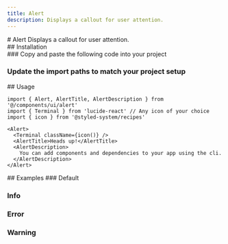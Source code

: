 ```yaml
---
title: Alert
description: Displays a callout for user attention.
---
```

<ContentContainer>

<Section gap="1">
# Alert
<Paragraph size={'extraLarge'} color={'tertiary'}>Displays a callout for user attention.</Paragraph>
<ComponentPreview name="alert" withRecipe />
</Section>

<Section>
## Installation
<Steps>
<Section>
### Copy and paste the following code into your project

<ComponentSource name="alert" />

### Update the import paths to match your project setup

</Section>
</Steps>
</Section>

<Section>
## Usage

```tsx
import { Alert, AlertTitle, AlertDescription } from '@/components/ui/alert'
import { Terminal } from 'lucide-react' // Any icon of your choice
import { icon } from '@styled-system/recipes'
```
```tsx
<Alert>
  <Terminal className={icon()} />
  <AlertTitle>Heads up!</AlertTitle>
  <AlertDescription>
    You can add components and dependencies to your app using the cli.
  </AlertDescription>
</Alert>
```
</Section>

<Section>
## Examples
### Default

<ComponentPreview name="alert" />

### Info

<ComponentPreview name="alert" file="info" />

### Error

<ComponentPreview name="alert" file="error" />

### Warning

<ComponentPreview name="alert" file="warning" />

</Section>
</ContentContainer>
